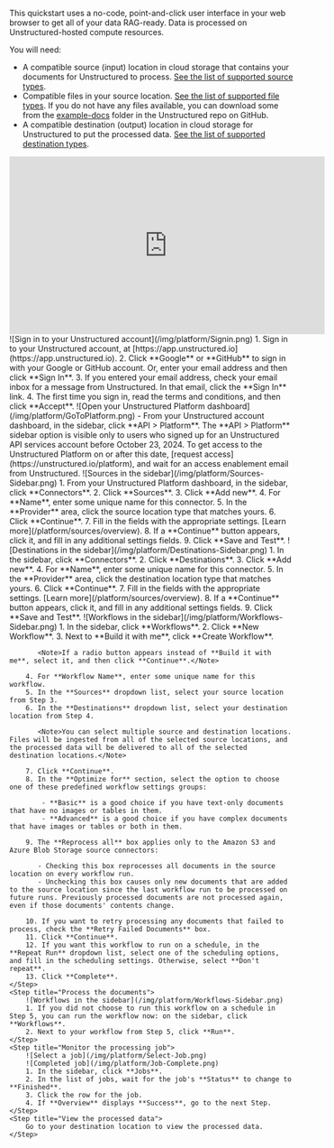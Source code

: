 This quickstart uses a no-code, point-and-click user interface in your web browser to get all of your data RAG-ready. Data is processed on Unstructured-hosted compute resources.

You will need:

- A compatible source (input) location in cloud storage that contains your documents for Unstructured to process. [See the list of supported source types](/platform/connectors#sources).
- Compatible files in your source location. [See the list of supported file types](/platform/supported-file-types). If you do not have any files available, you can download some from the [example-docs](https://github.com/Unstructured-IO/unstructured-ingest/tree/main/example-docs) folder in the Unstructured repo on GitHub.
- A compatible destination (output) location in cloud storage for Unstructured to put the processed data. [See the list of supported destination types](/platform/connectors#destinations).

<iframe
width="560"
height="315"
src="https://www.youtube.com/embed/25u3qJ_7WiA"
title="YouTube video player"
frameborder="0"
allow="accelerometer; autoplay; clipboard-write; encrypted-media; gyroscope; picture-in-picture"
allowfullscreen
></iframe>

<Steps>
    <Step title="Sign in to your Unstructured account">
        ![Sign in to your Unstructured account](/img/platform/Signin.png)
        1. Sign in to your Unstructured account, at [https://app.unstructured.io](https://app.unstructured.io).
        2. Click **Google** or **GitHub** to sign in with your Google or GitHub account. Or, enter your email address and then click **Sign In**.
        3. If you entered your email address, check your email inbox for a message from Unstructured. In that email, click the **Sign In** link.
        4. The first time you sign in, read the terms and conditions, and then click **Accept**.
    </Step>
    <Step title="Open your Unstructured Platform dashboard">
        ![Open your Unstructured Platform dashboard](/img/platform/GoToPlatform.png)
        - From your Unstructured account dashboard, in the sidebar, click **API > Platform**.
        <Note>
            The **API > Platform** sidebar option is visible only to users who signed up for an Unstructured API services account before 
            October 23, 2024. To get access to the Unstructured Platform on or after this date, 
            [request access](https://unstructured.io/platform), and wait for an access enablement email from Unstructured.
        </Note>
    </Step>
    <Step title="Set the source (input) location">
        ![Sources in the sidebar](/img/platform/Sources-Sidebar.png)
        1. From your Unstructured Platform dashboard, in the sidebar, click **Connectors**.
        2. Click **Sources**.
        3. Click **Add new**.
        4. For **Name**, enter some unique name for this connector.
        5. In the **Provider** area, click the source location type that matches yours.
        6. Click **Continue**.
        7. Fill in the fields with the appropriate settings. [Learn more](/platform/sources/overview).
        8. If a **Continue** button appears, click it, and fill in any additional settings fields.
        9. Click **Save and Test**. 
    </Step>
    <Step title="Set the destination (output) location">
        ![Destinations in the sidebar](/img/platform/Destinations-Sidebar.png)
        1. In the sidebar, click **Connectors**.
        2. Click **Destinations**.
        3. Click **Add new**.
        4. For **Name**, enter some unique name for this connector.
        5. In the **Provider** area, click the destination location type that matches yours.
        6. Click **Continue**.
        7. Fill in the fields with the appropriate settings. [Learn more](/platform/sources/overview).
        8. If a **Continue** button appears, click it, and fill in any additional settings fields.
        9. Click **Save and Test**. 
    </Step>
    <Step title="Define the workflow">
        ![Workflows in the sidebar](/img/platform/Workflows-Sidebar.png)
        1. In the sidebar, click **Workflows**.
        2. Click **New Workflow**.
        3. Next to **Build it with me**, click **Create Workflow**.

           <Note>If a radio button appears instead of **Build it with me**, select it, and then click **Continue**.</Note>

        4. For **Workflow Name**, enter some unique name for this workflow.
        5. In the **Sources** dropdown list, select your source location from Step 3.
        6. In the **Destinations** dropdown list, select your destination location from Step 4.

           <Note>You can select multiple source and destination locations. Files will be ingested from all of the selected source locations, and the processed data will be delivered to all of the selected destination locations.</Note>

        7. Click **Continue**.
        8. In the **Optimize for** section, select the option to choose one of these predefined workflow settings groups:

            - **Basic** is a good choice if you have text-only documents that have no images or tables in them.
            - **Advanced** is a good choice if you have complex documents that have images or tables or both in them.

        9. The **Reprocess all** box applies only to the Amazon S3 and Azure Blob Storage source connectors:

           - Checking this box reprocesses all documents in the source location on every workflow run.
           - Unchecking this box causes only new documents that are added to the source location since the last workflow run to be processed on future runs. Previously processed documents are not processed again, even if those documents' contents change.

        10. If you want to retry processing any documents that failed to process, check the **Retry Failed Documents** box.
        11. Click **Continue**.
        12. If you want this workflow to run on a schedule, in the **Repeat Run** dropdown list, select one of the scheduling options, and fill in the scheduling settings. Otherwise, select **Don't repeat**.
        13. Click **Complete**.
    </Step>
    <Step title="Process the documents">
        ![Workflows in the sidebar](/img/platform/Workflows-Sidebar.png)
        1. If you did not choose to run this workflow on a schedule in Step 5, you can run the workflow now: on the sidebar, click **Workflows**.
        2. Next to your workflow from Step 5, click **Run**.
    </Step>
    <Step title="Monitor the processing job">
        ![Select a job](/img/platform/Select-Job.png)
        ![Completed job](/img/platform/Job-Complete.png)
        1. In the sidebar, click **Jobs**.
        2. In the list of jobs, wait for the job's **Status** to change to **Finished**.
        3. Click the row for the job.
        4. If **Overview** displays **Success**, go to the next Step.
    </Step>
    <Step title="View the processed data">
        Go to your destination location to view the processed data.
    </Step>
</Steps>